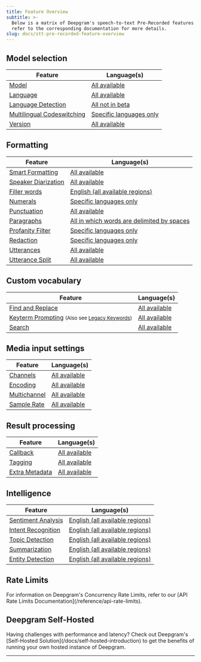 ```yaml
---
title: Feature Overview
subtitle: >-
  Below is a matrix of Deepgram's speech-to-text Pre-Recorded features. Please
  refer to the corresponding documentation for more details.
slug: docs/stt-pre-recorded-feature-overview
---
```



## Model selection

| Feature                                        | Language(s)                              |
| ---------------------------------------------- | ---------------------------------------- |
| [Model](/docs/model)                           | [All available](/docs/models-overview)   |
| [Language](/docs/language)                     | [All available](/docs/models-overview)   |
| [Language Detection](/docs/language-detection) | [All not in beta](/docs/models-overview) |
| [Multilingual Codeswitching](/docs/multilingual-code-switching) | [Specific languages only](/docs/models-languages-overview#nova-3) |
| [Version](/docs/version)                       | [All available](/docs/models-overview)   |

## Formatting

| Feature                                    | Language(s)                                                         |
| ------------------------------------------ | ------------------------------------------------------------------- |
| [Smart Formatting](/docs/smart-format)     | [All available](/docs/models-overview)                              |
| [Speaker Diarization](/docs/diarization)   | [All available](/docs/models-overview)                              |
| [Filler words](/docs/filler-words)         | [English (all available regions)](/docs/models-overview)            |
| [Numerals](/docs/numerals)                 | [Specific languages only](/docs/models-overview)                    |
| [Punctuation](/docs/punctuation)           | [All available](/docs/models-overview)                              |
| [Paragraphs](/docs/paragraphs)             | [All in which words are delimited by spaces](/docs/models-overview) |
| [Profanity Filter](/docs/profanity-filter) | [Specific languages only](/docs/models-overview)                    |
| [Redaction](/docs/redaction)               | [Specific languages only](/docs/models-overview)                    |
| [Utterances](/docs/utterances)             | [All available](/docs/models-overview)                              |
| [Utterance Split](/docs/utterance-split)   | [All available](/docs/models-overview)                              |

## Custom vocabulary

| Feature                                    | Language(s)                            |
| ------------------------------------------ | -------------------------------------- |
| [Find and Replace](/docs/find-and-replace) | [All available](/docs/models-overview) |
| [Keyterm Prompting](/docs/keyterm) <small>(Also see [Legacy Keywords](/docs/keywords))</small>        | [All available](/docs/models-overview) |
| [Search](/docs/search)                     | [All available](/docs/models-overview) |

## Media input settings

| Feature                            | Language(s)                            |
| ---------------------------------- | -------------------------------------- |
| [Channels](/docs/channels)         | [All available](/docs/models-overview) |
| [Encoding](/docs/encoding)         | [All available](/docs/models-overview) |
| [Multichannel](/docs/multichannel) | [All available](/docs/models-overview) |
| [Sample Rate](/docs/sample-rate)   | [All available](/docs/models-overview) |

## Result processing

| Feature                                | Language(s)                            |
| -------------------------------------- | -------------------------------------- |
| [Callback](/docs/callback)             | [All available](/docs/models-overview) |
| [Tagging](/docs/tagging)               | [All available](/docs/models-overview) |
| [Extra Metadata](/docs/extra-metadata) | [All available](/docs/models-overview) |

## Intelligence

| Feature                                        | Language(s)                                                 |
| ---------------------------------------------- | ----------------------------------------------------------- |
| [Sentiment Analysis](/docs/sentiment-analysis) | [English (all available regions)](/docs/languages-overview) |
| [Intent Recognition](/docs/intent-recognition) | [English (all available regions)](/docs/languages-overview) |
| [Topic Detection](/docs/topic-detection)       | [English (all available regions)](/docs/languages-overview) |
| [Summarization](/docs/summarization)           | [English (all available regions)](/docs/languages-overview) |
| [Entity Detection](/docs/detect-entities)      | [English (all available regions)](/docs/languages-overview) |

## Rate Limits

<Info>
  For information on Deepgram's Concurrency Rate Limits, refer to our [API Rate Limits Documentation](/reference/api-rate-limits).
</Info>

## Deepgram Self-Hosted

<Info>
  Having challenges with performance and latency? Check out Deepgram's [Self-Hosted Solution](/docs/self-hosted-introduction) to get the benefits of running your own hosted instance of Deepgram.
</Info>

***
